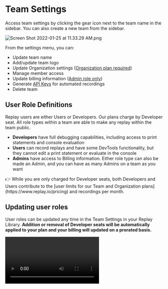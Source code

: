 
# Team Settings

Access team settings by clicking the gear icon next to the team name in the sidebar. You can also create a new team from the sidebar.

![Screen Shot 2022-01-25 at 11.33.29 AM.png](/media/getting-started/teams-admin/team-settings/Screen_Shot_2022-01-25_at_11.33.29_AM.png)

From the settings menu, you can:

- Update team name
- Add/update team logo
- Update Organization settings ([Organization plan required](https://www.replay.io/pricing))
- Manage member access
- Update billing information ([Admin role only](/media/getting-started/teams-admin/team-settings.md))
- Generate [API Keys](/media/getting-started/teams-admin/team-settings.md) for automated recordings
- Delete team

## User Role Definitions

Replay users are either Users or Developers. Our plans charge by Developer seat. All role types within a team are able to make any replay within the team public. 

- **Developers** have full debugging capabilities, including access to print statements and console evaluation
- **Users** can record replays and have some DevTools functionality, but they cannot edit a print statement or evaluate in the console
- **Admins** have access to Billing information. Either role type can also be made an Admin, and you can have as many Admins on a team as you want

<Callout type="info" emoji="👉">
👉 While you are only charged for Developer seats, both Developers and Users contribute to the [user limits for our Team and Organization plans](https://www.replay.io/pricing) and recordings per month.

</Callout>

## Updating user roles

User roles can be updated any time in the Team Settings in your Replay Library. **Addition or removal of Developer seats will be automatically applied to your plan and your billing will updated on a prorated basis.**

<Video src="/media/getting-started/teams-admin/team-settings/userrolechange.mp4" />

## Organization Settings

Organization plans have additional features that can be enabled from the Organization tab in Team Settings. See [Premium Features](/getting-started/teams-admin/organization-features) for more details.

## API Key Setup and Limits

Teams can create API Keys for uploading [source maps](/pages/getting-started/teams-admin/uploading-source-maps) during deploys or uploading replays of [automated tests](https://www.notion.so/Test-Suites-5bf7d91b65cd46deab1867b07bd12bdf?pvs=21). The number of recordings allowed is based on your plan.
